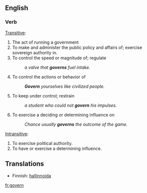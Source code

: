 ==English==

===Verb===
{{en-infl-reg-consonant|govern||}}

[[Transitive]]:
# The act of running a government
# To make and administer the public policy and affairs of; exercise sovereign authority in.
# To control the speed or magnitude of; regulate
#: ''a valve that '''governs''' fuel intake.''
# To control the actions or behavior of
#: '''''Govern''' yourselves like civilized people.''
# To keep under control; restrain
#: ''a student who could not '''govern''' his impulses.''
# To exercise a deciding or determining influence on
#: ''Chance usually '''governs''' the outcome of the game.''

[[Intransitive]]:
# To exercise political authority.
# To have or exercise a determining influence.

==Translations==
*Finnish: [[hallinnoida]]

[[fr:govern]]